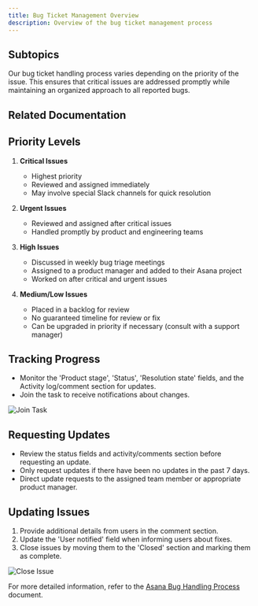 ```yaml
---
title: Bug Ticket Management Overview
description: Overview of the bug ticket management process
---
```



## Subtopics

<LinkCard title="Handling Process" href="/sop/bug-ticket-management/handling-process/" description="Learn about the handling process for bug tickets." />
<LinkCard title="Manual Follow Up" href="/sop/bug-ticket-management/manual-follow-up/" description="Understand the manual follow-up process." />
<LinkCard title="Project Fields" href="/sop/bug-ticket-management/project-fields/" description="Explore the project fields used in bug ticket management." />
Our bug ticket handling process varies depending on the priority of the issue. This ensures that critical issues are addressed promptly while maintaining an organized approach to all reported bugs.


## Related Documentation

<LinkCard title="Back to Overview" href="/sop/bug-ticket-management/overview/" description="Return to the Bug Ticket Management Overview." />

<LinkCard title="Asana Guide" href="/tools/asana/" description="Learn how we use Asana for task and project management." />
<LinkCard title="Intercom Guide" href="/tools/intercom/" description="Understand how to manage conversations in Intercom." />
<LinkCard title="Slack Guide" href="/tools/slack/" description="Communicate effectively using Slack." />

## Priority Levels

1. **Critical Issues**
   - Highest priority
   - Reviewed and assigned immediately
   - May involve special Slack channels for quick resolution

2. **Urgent Issues**
   - Reviewed and assigned after critical issues
   - Handled promptly by product and engineering teams

3. **High Issues**
   - Discussed in weekly bug triage meetings
   - Assigned to a product manager and added to their Asana project
   - Worked on after critical and urgent issues

4. **Medium/Low Issues**
   - Placed in a backlog for review
   - No guaranteed timeline for review or fix
   - Can be upgraded in priority if necessary (consult with a support manager)

## Tracking Progress

- Monitor the 'Product stage', 'Status', 'Resolution state' fields, and the Activity log/comment section for updates.
- Join the task to receive notifications about changes.

![Join Task](../../../../../public/join-task.png)

## Requesting Updates

- Review the status fields and activity/comments section before requesting an update.
- Only request updates if there have been no updates in the past 7 days.
- Direct update requests to the assigned team member or appropriate product manager.

## Updating Issues

1. Provide additional details from users in the comment section.
2. Update the 'User notified' field when informing users about fixes.
3. Close issues by moving them to the 'Closed' section and marking them as complete.

![Close Issue](../../../../../public/close-issue.png)

For more detailed information, refer to the [Asana Bug Handling Process](Asana%20bug%20handling%20process%20a2c55843366a4aa98617c36269501e2c.md) document.
